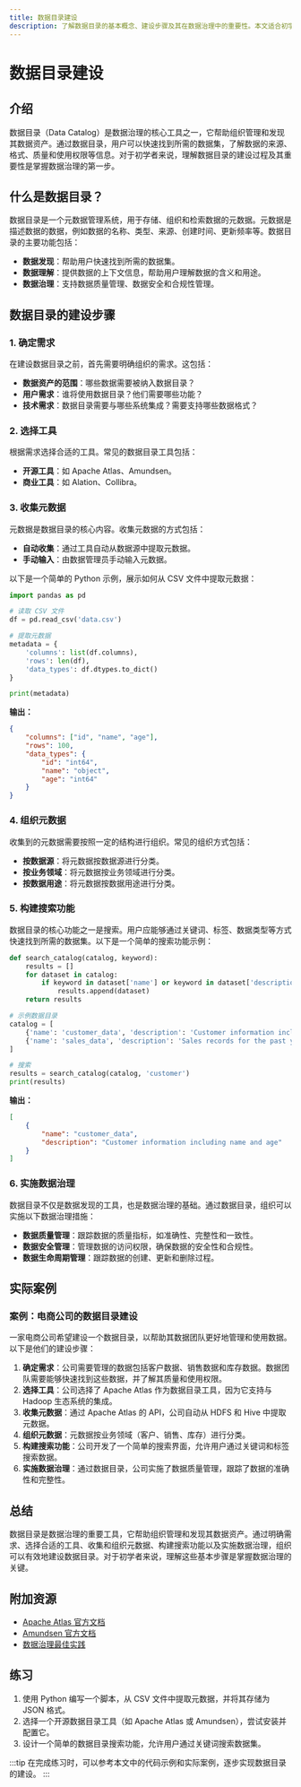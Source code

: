 ```yaml
---
title: 数据目录建设
description: 了解数据目录的基本概念、建设步骤及其在数据治理中的重要性。本文适合初学者，包含代码示例、实际案例和总结。
---
```


# 数据目录建设

## 介绍

数据目录（Data Catalog）是数据治理的核心工具之一，它帮助组织管理和发现其数据资产。通过数据目录，用户可以快速找到所需的数据集，了解数据的来源、格式、质量和使用权限等信息。对于初学者来说，理解数据目录的建设过程及其重要性是掌握数据治理的第一步。

## 什么是数据目录？

数据目录是一个元数据管理系统，用于存储、组织和检索数据的元数据。元数据是描述数据的数据，例如数据的名称、类型、来源、创建时间、更新频率等。数据目录的主要功能包括：

- **数据发现**：帮助用户快速找到所需的数据集。
- **数据理解**：提供数据的上下文信息，帮助用户理解数据的含义和用途。
- **数据治理**：支持数据质量管理、数据安全和合规性管理。

## 数据目录的建设步骤

### 1. 确定需求

在建设数据目录之前，首先需要明确组织的需求。这包括：

- **数据资产的范围**：哪些数据需要被纳入数据目录？
- **用户需求**：谁将使用数据目录？他们需要哪些功能？
- **技术需求**：数据目录需要与哪些系统集成？需要支持哪些数据格式？

### 2. 选择工具

根据需求选择合适的工具。常见的数据目录工具包括：

- **开源工具**：如 Apache Atlas、Amundsen。
- **商业工具**：如 Alation、Collibra。

### 3. 收集元数据

元数据是数据目录的核心内容。收集元数据的方式包括：

- **自动收集**：通过工具自动从数据源中提取元数据。
- **手动输入**：由数据管理员手动输入元数据。

以下是一个简单的 Python 示例，展示如何从 CSV 文件中提取元数据：

```python
import pandas as pd

# 读取 CSV 文件
df = pd.read_csv('data.csv')

# 提取元数据
metadata = {
    'columns': list(df.columns),
    'rows': len(df),
    'data_types': df.dtypes.to_dict()
}

print(metadata)
```

**输出：**

```json
{
    "columns": ["id", "name", "age"],
    "rows": 100,
    "data_types": {
        "id": "int64",
        "name": "object",
        "age": "int64"
    }
}
```

### 4. 组织元数据

收集到的元数据需要按照一定的结构进行组织。常见的组织方式包括：

- **按数据源**：将元数据按数据源进行分类。
- **按业务领域**：将元数据按业务领域进行分类。
- **按数据用途**：将元数据按数据用途进行分类。

### 5. 构建搜索功能

数据目录的核心功能之一是搜索。用户应能够通过关键词、标签、数据类型等方式快速找到所需的数据集。以下是一个简单的搜索功能示例：

```python
def search_catalog(catalog, keyword):
    results = []
    for dataset in catalog:
        if keyword in dataset['name'] or keyword in dataset['description']:
            results.append(dataset)
    return results

# 示例数据目录
catalog = [
    {'name': 'customer_data', 'description': 'Customer information including name and age'},
    {'name': 'sales_data', 'description': 'Sales records for the past year'}
]

# 搜索
results = search_catalog(catalog, 'customer')
print(results)
```

**输出：**

```json
[
    {
        "name": "customer_data",
        "description": "Customer information including name and age"
    }
]
```

### 6. 实施数据治理

数据目录不仅是数据发现的工具，也是数据治理的基础。通过数据目录，组织可以实施以下数据治理措施：

- **数据质量管理**：跟踪数据的质量指标，如准确性、完整性和一致性。
- **数据安全管理**：管理数据的访问权限，确保数据的安全性和合规性。
- **数据生命周期管理**：跟踪数据的创建、更新和删除过程。

## 实际案例

### 案例：电商公司的数据目录建设

一家电商公司希望建设一个数据目录，以帮助其数据团队更好地管理和使用数据。以下是他们的建设步骤：

1. **确定需求**：公司需要管理的数据包括客户数据、销售数据和库存数据。数据团队需要能够快速找到这些数据，并了解其质量和使用权限。
2. **选择工具**：公司选择了 Apache Atlas 作为数据目录工具，因为它支持与 Hadoop 生态系统的集成。
3. **收集元数据**：通过 Apache Atlas 的 API，公司自动从 HDFS 和 Hive 中提取元数据。
4. **组织元数据**：元数据按业务领域（客户、销售、库存）进行分类。
5. **构建搜索功能**：公司开发了一个简单的搜索界面，允许用户通过关键词和标签搜索数据。
6. **实施数据治理**：通过数据目录，公司实施了数据质量管理，跟踪了数据的准确性和完整性。

## 总结

数据目录是数据治理的重要工具，它帮助组织管理和发现其数据资产。通过明确需求、选择合适的工具、收集和组织元数据、构建搜索功能以及实施数据治理，组织可以有效地建设数据目录。对于初学者来说，理解这些基本步骤是掌握数据治理的关键。

## 附加资源

- [Apache Atlas 官方文档](https://atlas.apache.org/)
- [Amundsen 官方文档](https://www.amundsen.io/)
- [数据治理最佳实践](https://www.datagovernance.com/)

## 练习

1. 使用 Python 编写一个脚本，从 CSV 文件中提取元数据，并将其存储为 JSON 格式。
2. 选择一个开源数据目录工具（如 Apache Atlas 或 Amundsen），尝试安装并配置它。
3. 设计一个简单的数据目录搜索功能，允许用户通过关键词搜索数据集。

:::tip
在完成练习时，可以参考本文中的代码示例和实际案例，逐步实现数据目录的建设。
:::